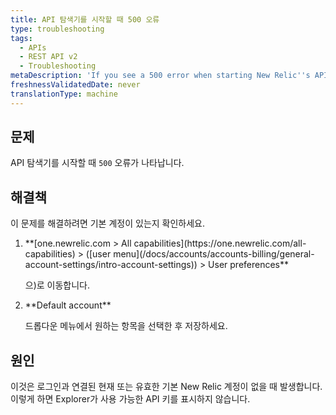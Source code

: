 ```yaml
---
title: API 탐색기를 시작할 때 500 오류
type: troubleshooting
tags:
  - APIs
  - REST API v2
  - Troubleshooting
metaDescription: 'If you see a 500 error when starting New Relic''s API Explorer, make sure you have a default account saved in your account''s user preferences.'
freshnessValidatedDate: never
translationType: machine
---
```


## 문제

API 탐색기를 시작할 때 `500` 오류가 나타납니다.

## 해결책

이 문제를 해결하려면 기본 계정이 있는지 확인하세요.

1. <DNT>
     **[one.newrelic.com > All capabilities](https://one.newrelic.com/all-capabilities) > ([user menu](/docs/accounts/accounts-billing/general-account-settings/intro-account-settings)) > User preferences**
   </DNT>

   으)로 이동합니다.

2. <DNT>
     **Default account**
   </DNT>

   드롭다운 메뉴에서 원하는 항목을 선택한 후 저장하세요.

## 원인

이것은 로그인과 연결된 현재 또는 유효한 기본 New Relic 계정이 없을 때 발생합니다. 이렇게 하면 Explorer가 사용 가능한 API 키를 표시하지 않습니다.
